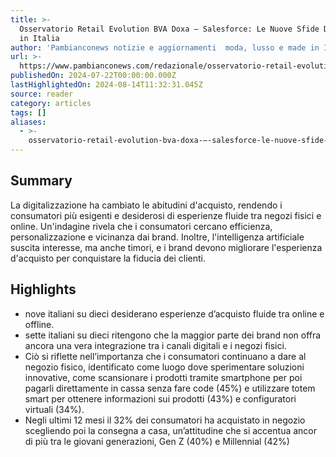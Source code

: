 ```yaml
---
title: >-
  Osservatorio Retail Evolution BVA Doxa – Salesforce: Le Nuove Sfide Del Retail
  in Italia
author: 'Pambianconews notizie e aggiornamenti  moda, lusso e made in Italy'
url: >-
  https://www.pambianconews.com/redazionale/osservatorio-retail-evolution-bva-doxa-salesforce-le-nuove-sfide-del-retail-in-italia/
publishedOn: 2024-07-22T00:00:00.000Z
lastHighlightedOn: 2024-08-14T11:32:31.045Z
source: reader
category: articles
tags: []
aliases:
  - >-
    osservatorio-retail-evolution-bva-doxa-–-salesforce-le-nuove-sfide-del-retail-in-italia
---
```

## Summary

La digitalizzazione ha cambiato le abitudini d'acquisto, rendendo i consumatori più esigenti e desiderosi di esperienze fluide tra negozi fisici e online. Un'indagine rivela che i consumatori cercano efficienza, personalizzazione e vicinanza dai brand. Inoltre, l'intelligenza artificiale suscita interesse, ma anche timori, e i brand devono migliorare l'esperienza d'acquisto per conquistare la fiducia dei clienti.

## Highlights
- nove italiani su dieci desiderano esperienze d’acquisto fluide tra online e offline.
- sette italiani su dieci ritengono che la maggior parte dei brand non offra ancora una vera integrazione tra i canali digitali e i negozi fisici.
- Ciò si riflette nell’importanza che i consumatori continuano a dare al negozio fisico, identificato come luogo dove sperimentare soluzioni innovative, come scansionare i prodotti tramite smartphone per poi pagarli direttamente in cassa senza fare code (45%) e utilizzare totem smart per ottenere informazioni sui prodotti (43%) e configuratori virtuali (34%).
- Negli ultimi 12 mesi il 32% dei consumatori ha acquistato in negozio scegliendo poi la consegna a casa, un’attitudine che si accentua ancor di più tra le giovani generazioni, Gen Z (40%) e Millennial (42%)
